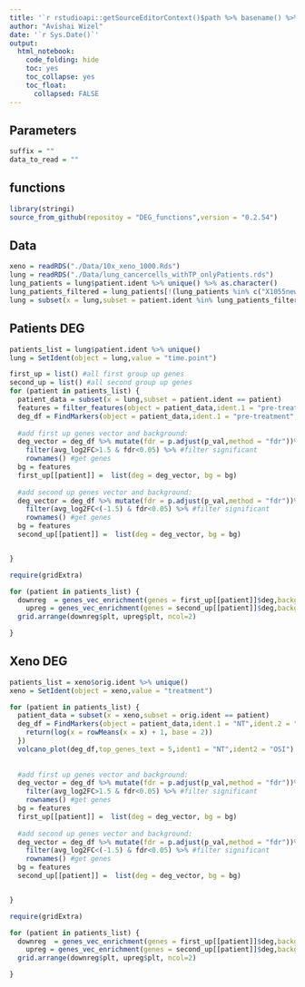 ```yaml
---
title: '`r rstudioapi::getSourceEditorContext()$path %>% basename() %>% gsub(pattern = "\\.Rmd",replacement = "")`' 
author: "Avishai Wizel"
date: '`r Sys.Date()`'
output: 
  html_notebook: 
    code_folding: hide
    toc: yes
    toc_collapse: yes
    toc_float: 
      collapsed: FALSE
---
```


## Parameters

```r
suffix = ""
data_to_read = ""
```


## functions

```r
library(stringi)
source_from_github(repositoy = "DEG_functions",version = "0.2.54")
  ```

## Data

```r
xeno = readRDS("./Data/10x_xeno_1000.Rds")
lung = readRDS("./Data/lung_cancercells_withTP_onlyPatients.rds")
lung_patients = lung$patient.ident %>% unique() %>% as.character()
lung_patients_filtered = lung_patients[!(lung_patients %in% c("X1055new","X1099"))] #remove patients with less then 100 cells
lung = subset(x = lung,subset = patient.ident %in% lung_patients_filtered)
```

## Patients DEG
```r
patients_list = lung$patient.ident %>% unique()
lung = SetIdent(object = lung,value = "time.point")

first_up = list() #all first group up genes
second_up = list() #all second group up genes
for (patient in patients_list) {
  patient_data = subset(x = lung,subset = patient.ident == patient)
  features = filter_features(object = patient_data,ident.1 = "pre-treatment",ident.2 = "on-treatment",min.pct = 0.1)
  deg_df = FindMarkers(object = patient_data,ident.1 = "pre-treatment",ident.2 = "on-treatment",densify = T,features = features)
  
  #add first up genes vector and background:
  deg_vector = deg_df %>% mutate(fdr = p.adjust(p_val,method = "fdr"))%>% #add fdr
    filter(avg_log2FC>1.5 & fdr<0.05) %>% #filter significant
    rownames() #get genes
  bg = features
  first_up[[patient]] =  list(deg = deg_vector, bg = bg)
  
  #add second up genes vector and background:
  deg_vector = deg_df %>% mutate(fdr = p.adjust(p_val,method = "fdr"))%>% #add fdr
    filter(avg_log2FC<(-1.5) & fdr<0.05) %>% #filter significant
    rownames() #get genes
  bg = features
  second_up[[patient]] =  list(deg = deg_vector, bg = bg)


}
```

```r
require(gridExtra)

for (patient in patients_list) {
  downreg  = genes_vec_enrichment(genes = first_up[[patient]]$deg,background = first_up[[patient]]$bg,homer = T,title = paste(patient,"downregulated during treatment"),bar_color = "indianred2",return_all = T,silent = T)
    upreg = genes_vec_enrichment(genes = second_up[[patient]]$deg,background = second_up[[patient]]$bg,homer = T,title = paste(patient,"upregulated during treatment"),return_all = T,silent = T)
  grid.arrange(downreg$plt, upreg$plt, ncol=2)

}
```



## Xeno DEG

```r
patients_list = xeno$orig.ident %>% unique()
xeno = SetIdent(object = xeno,value = "treatment")

for (patient in patients_list) {
  patient_data = subset(x = xeno,subset = orig.ident == patient)
  deg_df = FindMarkers(object = patient_data,ident.1 = "NT",ident.2 = "OSI",densify = T,mean.fxn = function(x) {
    return(log(x = rowMeans(x = x) + 1, base = 2))
  })
  volcano_plot(deg_df,top_genes_text = 5,ident1 = "NT",ident2 = "OSI")
  
  
  #add first up genes vector and background:
  deg_vector = deg_df %>% mutate(fdr = p.adjust(p_val,method = "fdr"))%>% #add fdr
    filter(avg_log2FC>1.5 & fdr<0.05) %>% #filter significant
    rownames() #get genes
  bg = features
  first_up[[patient]] =  list(deg = deg_vector, bg = bg)
  
  #add second up genes vector and background:
  deg_vector = deg_df %>% mutate(fdr = p.adjust(p_val,method = "fdr"))%>% #add fdr
    filter(avg_log2FC<(-1.5) & fdr<0.05) %>% #filter significant
    rownames() #get genes
  bg = features
  second_up[[patient]] =  list(deg = deg_vector, bg = bg)


}
```
```r
require(gridExtra)

for (patient in patients_list) {
  downreg  = genes_vec_enrichment(genes = first_up[[patient]]$deg,background = first_up[[patient]]$bg,homer = T,title = paste(patient,"downregulated during treatment"),bar_color = "indianred2",return_all = T,silent = T)
    upreg = genes_vec_enrichment(genes = second_up[[patient]]$deg,background = second_up[[patient]]$bg,homer = T,title = paste(patient,"upregulated during treatment"),return_all = T,silent = T)
  grid.arrange(downreg$plt, upreg$plt, ncol=2)

}
```






